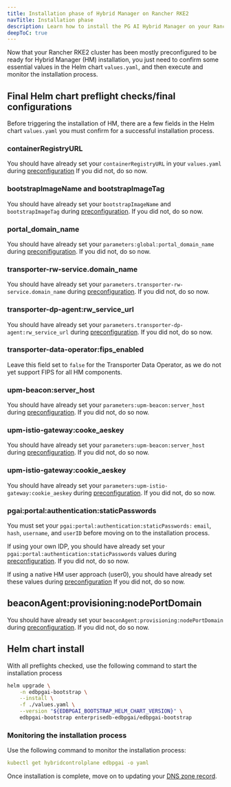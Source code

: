 ```yaml
---
title: Installation phase of Hybrid Manager on Rancher RKE2
navTitle: Installation phase
description: Learn how to install the PG AI Hybrid Manager on your Rancher RKE after it has been preconfigured.
deepToC: true
---
```


Now that your Rancher RKE2 cluster has been mostly preconfigured to be ready for Hybrid Manager (HM) installation, you just need to confirm some essential values in the Helm chart `values.yaml`, and then execute and monitor the installation process.

## Final Helm chart preflight checks/final configurations

Before triggering the installation of HM, there are a few fields in the Helm chart `values.yaml` you must confirm for a successful installation process.

### containerRegistryURL

You should have already set your `containerRegistryURL` in your `values.yaml` during [preconfiguration](/edb-postgres-ai/1.3/hybrid-manager/install/rancher/prerequisites/rke2cluster/#set-the-containerregistryurl-in-your-helm-chart)
If you did not, do so now.

### bootstrapImageName and bootstrapImageTag

You should have already set your `bootstrapImageName` and `bootstrapImageTag` during [preconfiguration](/edb-postgres-ai/1.3/hybrid-manager/install/rancher/prerequisites/rke2cluster/#initial-configuration-of-the-helm-chart).
If you did not, do so now.

### portal_domain_name

You should have already set your `parameters:global:portal_domain_name` during [preconifiguration](/edb-postgres-ai/1.3/hybrid-manager/install/rancher/prerequisites/rke2cluster/#dns-tls-and-application-configuration).
If you did not, do so now.

### transporter-rw-service.domain_name

You should have already set your `parameters.transporter-rw-service.domain_name` during [preconfiguration](/edb-postgres-ai/1.3/hybrid-manager/install/rancher/prerequisites/rke2cluster/#dns-tls-and-application-configuration).
If you did not, do so now.

### transporter-dp-agent:rw_service_url

You should have already set your `parameters.transporter-dp-agent:rw_service_url` during [preconfiguration](/edb-postgres-ai/1.3/hybrid-manager/install/rancher/prerequisites/rke2cluster/#dns-tls-and-application-configuration). 
If you did not, do so now.

### transporter-data-operator:fips_enabled

Leave this field set to `false` for the Transporter Data Operator, as we do not yet support FIPS for all HM components.

### upm-beacon:server_host

You should have already set your `parameters:upm-beacon:server_host` during [preconfiguration](/edb-postgres-ai/1.3/hybrid-manager/install/rancher/prerequisites/rke2cluster/#dns-tls-and-application-configuration).
If you did not, do so now.

### upm-istio-gateway:cooke_aeskey

You should have already set your `parameters:upm-beacon:server_host` during [preconfiguration](/edb-postgres-ai/1.3/hybrid-manager/install/rancher/prerequisites/rke2cluster/#dns-tls-and-application-configuration).
If you did not, do so now.

### upm-istio-gateway:cookie_aeskey

You should have already set your `parameters:upm-istio-gateway:cookie_aeskey` during [preconfiguration](/edb-postgres-ai/latest/hybrid-manager/install/rancher/prerequisites/rke2cluster/#update-the-helm-chart).
If you did not, do so now.

### pgai:portal:authentication:staticPasswords

You must set your `pgai:portal:authentication:staticPasswords:` `email`, `hash`, `username`, and `userID` before moving on to the installation process.

If using your own IDP, you should have already set your `pgai:portal:authentication:staticPasswords` values during [preconfiguration](/edb-postgres-ai/1.3/hybrid-manager/install/rancher/prerequisites/rke2cluster/#user-identity-configuration).
If you did not, do so now.

If using a native HM user approach (user0), you should have already set these values during [preconfiguration](/edb-postgres-ai/1.3/hybrid-manager/install/rancher/prerequisites/rke2cluster/#user-identity-configuration)
If you did not, do so now.

## beaconAgent:provisioning:nodePortDomain

You should have already set your `beaconAgent:provisioning:nodePortDomain` during [preconfiguration](/edb-postgres-ai/1.3/hybrid-manager/install/rancher/prerequisites/rke2cluster/#load-balancer-or-node-port-configuration).
If you did not, do so now.

## Helm chart install

With all preflights checked, use the following command to start the installation process
```bash
helm upgrade \
    -n edbpgai-bootstrap \
    --install \
    -f ./values.yaml \
    --version "${EDBPGAI_BOOTSTRAP_HELM_CHART_VERSION}" \
    edbpgai-bootstrap enterprisedb-edbpgai/edbpgai-bootstrap
```

### Monitoring the installation process

Use the following command to monitor the installation process:

```yaml
kubectl get hybridcontrolplane edbpgai -o yaml
```

Once installation is complete, move on to updating your [DNS zone record](product_docs/edb-postgres-ai/1.3/hybrid-manager/install/rancher/dns_and_verify/).
